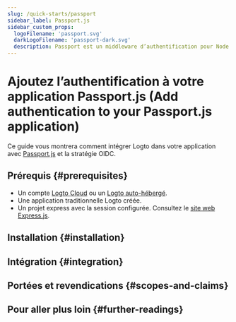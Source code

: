 ```yaml
---
slug: /quick-starts/passport
sidebar_label: Passport.js
sidebar_custom_props:
  logoFilename: 'passport.svg'
  darkLogoFilename: 'passport-dark.svg'
  description: Passport est un middleware d’authentification pour Node.js.
---
```




# Ajoutez l’authentification à votre application Passport.js (Add authentication to your Passport.js application)

Ce guide vous montrera comment intégrer Logto dans votre application avec [Passport.js](https://www.passportjs.org/) et la stratégie OIDC.

<GuideTip />

## Prérequis \{#prerequisites}

- Un compte [Logto Cloud](https://cloud.logto.io) ou un [Logto auto-hébergé](/introduction/set-up-logto-oss).
- Une application traditionnelle Logto créée.
- Un projet express avec la session configurée. Consultez le [site web Express.js](https://expressjs.com/).

## Installation \{#installation}

<Installation />

## Intégration \{#integration}

<Integration />

## Portées et revendications \{#scopes-and-claims}

<ScopesAndClaims />

## Pour aller plus loin \{#further-readings}

<FurtherReadings />
